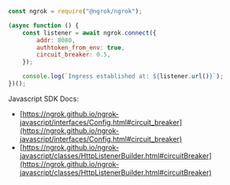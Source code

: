 ```jsx
const ngrok = require("@ngrok/ngrok");

(async function () {
	const listener = await ngrok.connect({
		addr: 8080,
		authtoken_from_env: true,
		circuit_breaker: 0.5,
	});

	console.log(`Ingress established at: ${listener.url()}`);
})();
```

Javascript SDK Docs:

- [https://ngrok.github.io/ngrok-javascript/interfaces/Config.html#circuit_breaker](https://ngrok.github.io/ngrok-javascript/interfaces/Config.html#circuit_breaker)
- [https://ngrok.github.io/ngrok-javascript/classes/HttpListenerBuilder.html#circuitBreaker](https://ngrok.github.io/ngrok-javascript/classes/HttpListenerBuilder.html#circuitBreaker)
